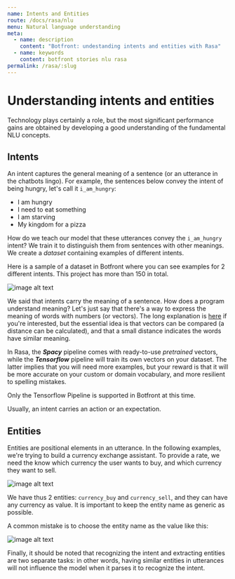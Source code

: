 ```yaml
---
name: Intents and Entities
route: /docs/rasa/nlu
menu: Natural language understanding
meta:
  - name: description
    content: "Botfront: undestanding intents and entities with Rasa"
  - name: keywords
    content: botfront stories nlu rasa
permalink: /rasa/:slug
---
```


# Understanding intents and entities

<Important type="tip" >

Technology plays certainly a role, but the most significant performance gains are obtained by developing a good understanding of the fundamental NLU concepts.

</Important>

## Intents

An intent captures the general meaning of a sentence (or an utterance in the chatbots lingo). For example, the sentences below convey the intent of being hungry, let's call it `i_am_hungry`:

- I am hungry
- I need to eat something
- I am starving
- My kingdom for a pizza

How do we teach our model that these utterances convey the `i_am_hungry` intent? We train it to distinguish them from sentences with other meanings. We create a _dataset_ containing examples of different intents.

Here is a sample of a dataset in Botfront where you can see examples for 2 different intents. This project has more than 150 in total.

![image alt text](../../../images/intents_sample.png)

We said that intents carry the meaning of a sentence. How does a program understand meaning? Let's just say that there's a way to express the meaning of words with numbers (or vectors). The long explanation is [here](https://mrbot.ai/blog/natural-language-processing/understanding-intent-classification/) if you're interested, but the essential idea is that vectors can be compared (a distance can be calculated), and that a small distance indicates the words have similar meaning.

In Rasa, the **_Spacy_** pipeline comes with ready-to-use _pretrained_ vectors, while the **_Tensorflow_** pipeline will train its own vectors on your dataset. The latter implies that you will need more examples, but your reward is that it will be more accurate on your custom or domain vocabulary, and more resilient to spelling mistakes.

<Important type="tip" >

Only the Tensorflow Pipeline is supported in Botfront at this time.

</Important>

Usually, an intent carries an action or an expectation.

## Entities

Entities are positional elements in an utterance. In the following examples, we're trying to build a currency exchange assistant. To provide a rate, we need the know which currency the user wants to buy, and which currency they want to sell.

![image alt text](../../../images/nlu_entities_1.png)

<Important type="tip" title="BEST PRACTICE">

We have thus 2 entities: `currency_buy` and `currency_sell`, and they can have any currency as value. It is important to keep the entity name as generic as possible.

</Important>

<Important type="danger" title="NOT GOOD" >

A common mistake is to choose the entity name as the value like this:
 
![image alt text](../../../images/nlu_entities_2.png)

</Important>

Finally, it should be noted that recognizing the intent and extracting entities are two separate tasks: in other words, having similar entities in utterances will not influence the model when it parses it to recognize the intent.
